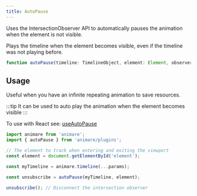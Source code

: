 ```yaml
---
title: AutoPause
---
```


Uses the IntersectionObserver API to automatically pauses the animation when the element is not visible.

Plays the timeline when the element becomes visible, even if the timeline was not playing before.

```ts wrap title="syntax"
function autoPause(timeline: TimelineObject, element: Element, observerOptions?: IntersectionObserverInit): () => void;
```

## Usage

Useful when you have an infinite repeating animation to save resources.

:::tip
It can be used to auto play the animation when the element becomes visible
:::

To use with React see: [useAutoPause](/api/react/useautopause)

```ts title="example" frame="terminal"
import animare from 'animare';
import { autoPause } from 'animare/plugins';

// The element to track when entering and exiting the viewport
const element = document.getElementById('element');

const myTimeline = animare.timeline(...params);

const unsubscribe = autoPause(myTimeline, element);

unsubscribe(); // Disconnect the intersection observer
```
